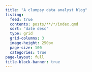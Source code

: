 ```yaml
---
title: "A clumpsy data analyst blog"
listing:
  feed: true
  contents: posts/**/*/index.qmd
  sort: "date desc"
  type: grid
  grid-columns: 3
  image-height: 250px
  page-size: 100
  categories: true
page-layout: full
title-block-banner: true
---
```



